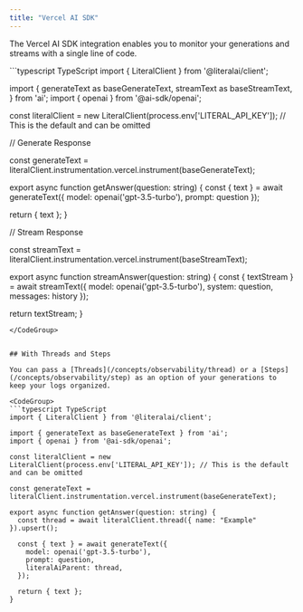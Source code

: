 ```yaml
---
title: "Vercel AI SDK"
---
```



The Vercel AI SDK integration enables you to monitor your generations and streams with a single line of code.


<CodeGroup>
```typescript TypeScript
import { LiteralClient } from '@literalai/client';

import {
  generateText as baseGenerateText,
  streamText as baseStreamText,
} from 'ai';
import { openai } from '@ai-sdk/openai';

const literalClient = new LiteralClient(process.env['LITERAL_API_KEY']); // This is the default and can be omitted

// Generate Response

const generateText = literalClient.instrumentation.vercel.instrument(baseGenerateText);

export async function getAnswer(question: string) {
  const { text } = await generateText({
    model: openai('gpt-3.5-turbo'),
    prompt: question
  });

  return { text };
}

// Stream Response

const streamText = literalClient.instrumentation.vercel.instrument(baseStreamText);

export async function streamAnswer(question: string) {
  const { textStream } = await streamText({
    model: openai('gpt-3.5-turbo'),
    system: question,
    messages: history
  });

  return textStream;
}
```
</CodeGroup>


## With Threads and Steps

You can pass a [Threads](/concepts/observability/thread) or a [Steps](/concepts/observability/step) as an option of your generations to keep your logs organized.

<CodeGroup>
```typescript TypeScript
import { LiteralClient } from '@literalai/client';

import { generateText as baseGenerateText } from 'ai';
import { openai } from '@ai-sdk/openai';

const literalClient = new LiteralClient(process.env['LITERAL_API_KEY']); // This is the default and can be omitted

const generateText = literalClient.instrumentation.vercel.instrument(baseGenerateText);

export async function getAnswer(question: string) {
  const thread = await literalClient.thread({ name: "Example" }).upsert();

  const { text } = await generateText({
    model: openai('gpt-3.5-turbo'),
    prompt: question,
    literalAiParent: thread,
  });

  return { text };
}
```
</CodeGroup>
